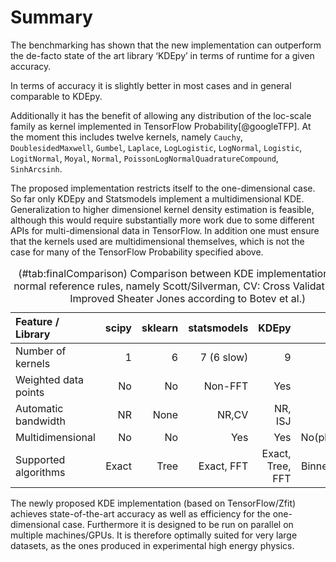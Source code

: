 # Summary {#summary}

The benchmarking has shown that the new implementation can outperform the de-facto state of the art library 'KDEpy' in terms of runtime for a given accuracy.

In terms of accuracy it is slightly better in most cases and in general comparable to KDEpy.

Additionally it has the benefit of allowing any distribution of the loc-scale family as kernel implemented in TensorFlow Probability[@googleTFP]. At the moment this includes twelve kernels, namely `Cauchy`, `DoublesidedMaxwell`, `Gumbel`, `Laplace`, `LogLogistic`, `LogNormal`, `Logistic`, `LogitNormal`, `Moyal`, `Normal`, `PoissonLogNormalQuadratureCompound`, `SinhArcsinh`.

The proposed implementation restricts itself to the one-dimensional case. So far only KDEpy and Statsmodels implement a multidimensional KDE.
Generalization to higher dimensionel kernel density estimation is feasible, although this would require substantially more work due to some different APIs for multi-dimensional data in TensorFlow. In addition one must ensure that the kernels used are multidimensional themselves, which is not the case for many of the TensorFlow Probability specified above.

Feature / Library             scipy       sklearn   statsmodels             KDEpy                     Zfit
--------------------- ------------- ------------- ------------- ----------------- ------------------------
Number of kernels                 1             6    7 (6 slow)                 9                       12
Weighted data points             No            No       Non-FFT               Yes                      Yes
Automatic bandwidth              NR          None         NR,CV           NR, ISJ                  NR, ISJ
Multidimensional                 No            No           Yes               Yes              No(planned)
Supported algorithms          Exact          Tree    Exact, FFT  Exact, Tree, FFT  Exact, Binned, FFT, ISJ

Table: (\#tab:finalComparison) Comparison between KDE implementations (NR: normal reference rules, namely Scott/Silverman, CV: Cross Validation, ISJ: Improved Sheater Jones according to Botev et al.)

The newly proposed KDE implementation (based on TensorFlow/Zfit) achieves state-of-the-art accuracy as well as efficiency for the one-dimensional case. Furthermore it is designed to be run on parallel on multiple machines/GPUs. It is therefore optimally suited for very large datasets, as the ones produced in experimental high energy physics.

